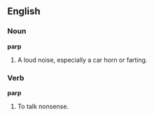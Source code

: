 ==English==

=== Noun ===
'''parp'''

#A loud noise, especially a car horn or farting.

=== Verb ===
'''parp'''

#To talk nonsense.

{{stub}}